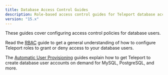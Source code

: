 ```yaml
---
title: Database Access Control Guides
description: Role-based access control guides for Teleport database access.
version: "15.x"
---
```


These guides cover configuring access control policies for database users.

Read the [RBAC](/docs/database-access/rbac/configuring-access) guide to get a general understanding
of how to configure Teleport roles to grant or deny access to your database users.

The [Automatic User Provisioning](/docs/database-access/auto-user-provisioning) guides explain
how to get Teleport to create database user accounts on demand for MySQL,
PostgreSQL, and more.
